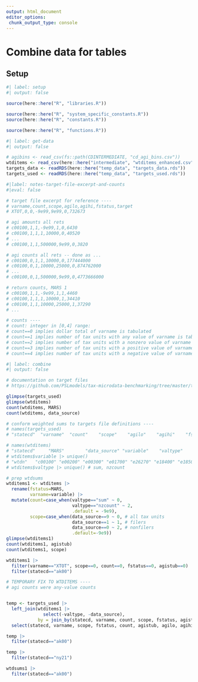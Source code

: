 ```yaml
---
output: html_document
editor_options: 
 chunk_output_type: console
---
```


# Combine data for tables


## Setup

```r
#| label: setup
#| output: false

source(here::here("R", "libraries.R"))

source(here::here("R", "system_specific_constants.R"))
source(here::here("R", "constants.R"))

source(here::here("R", "functions.R"))

```


```r
#| label: get-data
#| output: false

# agibins <- read_csv(fs::path(CDINTERMEDIATE, "cd_agi_bins.csv"))
wtditems <- read_csv(here::here("intermediate", "wtditems_enhanced.csv"))
targets_data <- readRDS(here::here("temp_data", "targets_data.rds"))
targets_used <- readRDS(here::here("temp_data", "targets_used.rds"))

```

```r
#|label: notes-target-file-excerpt-and-counts
#|eval: false

# target file excerpt for reference ----
# varname,count,scope,agilo,agihi,fstatus,target
# XTOT,0,0,-9e99,9e99,0,732673

# agi amounts all rets
# c00100,1,1,-9e99,1,0,6430
# c00100,1,1,1,10000,0,40520
# ...
# c00100,1,1,500000,9e99,0,3820

# agi counts all rets -- done as ...
# c00100,0,1,1,10000,0,177444000
# c00100,0,1,10000,25000,0,874762000
# ...
# c00100,0,1,500000,9e99,0,4773666000

# return counts, MARS 1
# c00100,1,1,-9e99,1,1,4460
# c00100,1,1,1,10000,1,34410
# c00100,1,1,10000,25000,1,37290
# ...

# counts ----
# count: integer in [0,4] range:
# count==0 implies dollar total of varname is tabulated
# count==1 implies number of tax units with any value of varname is tabulated
# count==2 implies number of tax units with a nonzero value of varname is tabulated
# count==3 implies number of tax units with a positive value of varname is tabulated
# count==4 implies number of tax units with a negative value of varname is tabulated

```


```r
#| label: combine
#| output: false

# documentation on target files
# https://github.com/PSLmodels/tax-microdata-benchmarking/tree/master/tmd/areas/targets

glimpse(targets_used)
glimpse(wtditems)
count(wtditems, MARS)
count(wtditems, data_source)

# conform weighted sums to targets file definitions ----
# names(targets_used)
# "statecd"  "varname"  "count"    "scope"    "agilo"    "agihi"    "fstatus"  "target"   "active"   "agistub"  "agirange"

# names(wtditems)
# "statecd"     "MARS"        "data_source" "variable"    "valtype"     "value"       "agistub"    
# wtditems$variable |> unique()
# "wtdn"   "c00100" "e00200" "e00300" "e01700" "e26270" "e18400" "e18500" "iitax" 
# wtditems$valtype |> unique() # sum, nzcount

# prep wtdsums
wtditems1 <- wtditems |> 
  rename(fstatus=MARS,
         varname=variable) |> 
  mutate(count=case_when(valtype=="sum" ~ 0,
                         valtype=="nzcount" ~ 2,
                         .default = -9e9),
         scope=case_when(data_source==9 ~ 0, # all tax units
                         data_source==1 ~ 1, # filers
                         data_source==0 ~ 2, # nonfilers
                         .default=-9e9))
glimpse(wtditems1)
count(wtditems1, agistub)
count(wtditems1, scope)

wtditems1 |> 
  filter(varname=="XTOT", scope==0, count==0, fstatus==0, agistub==0) |> 
  filter(statecd=="ak00")

# TEMPORARY FIX TO WTDITEMS ----
# agi counts were any-value counts


temp <- targets_used |> 
  left_join(wtditems1 |> 
              select(-valtype, -data_source),
            by = join_by(statecd, varname, count, scope, fstatus, agistub)) |> 
  select(statecd, varname, scope, fstatus, count, agistub, agilo, agihi, agirange, active, value, target)

temp |> 
  filter(statecd=="ak00")

temp |> 
  filter(statecd=="ny21")

wtdsums1 |> 
  filter(statecd=="ak00")


```



